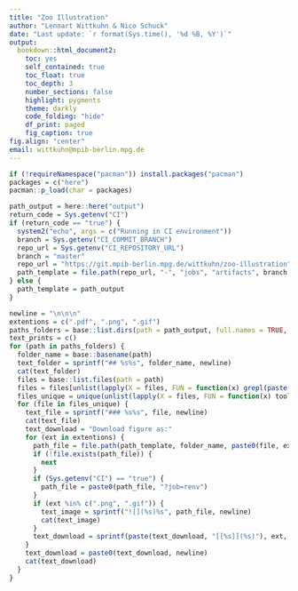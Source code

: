```yaml
---
title: "Zoo Illustration"
author: "Lennart Wittkuhn & Nico Schuck"
date: "Last update: `r format(Sys.time(), '%d %B, %Y')`"
output:
  bookdown::html_document2:
    toc: yes
    self_contained: true
    toc_float: true
    toc_depth: 3
    number_sections: false
    highlight: pygments
    theme: darkly
    code_folding: "hide"
    df_print: paged
    fig_caption: true
fig.align: "center"
email: wittkuhn@mpib-berlin.mpg.de
---
```


```r
if (!requireNamespace("pacman")) install.packages("pacman")
packages = c("here")
pacman::p_load(char = packages)
```

```r
path_output = here::here("output")
return_code = Sys.getenv("CI")
if (return_code == "true") {
  system2("echo", args = c("Running in CI environment"))
  branch = Sys.getenv("CI_COMMIT_BRANCH")
  repo_url = Sys.getenv("CI_REPOSITORY_URL")
  branch = "master"
  repo_url = "https://git.mpib-berlin.mpg.de/wittkuhn/zoo-illustration"
  path_template = file.path(repo_url, "-", "jobs", "artifacts", branch, "raw", "output")
} else {
  path_template = path_output
}
```

```r
newline = "\n\n\n"
extentions = c(".pdf", ".png", ".gif")
paths_folders = base::list.dirs(path = path_output, full.names = TRUE, recursive = FALSE)
text_prints = c()
for (path in paths_folders) {
  folder_name = base::basename(path)
  text_folder = sprintf("## %s%s", folder_name, newline)
  cat(text_folder)
  files = base::list.files(path = path)
  files = files[unlist(lapply(X = files, FUN = function(x) grepl(paste(extentions, collapse = "|"), x)))]
  files_unique = unique(unlist(lapply(X = files, FUN = function(x) tools::file_path_sans_ext(x))))
  for (file in files_unique) {
    text_file = sprintf("### %s%s", file, newline)
    cat(text_file)
    text_download = "Download figure as:"
    for (ext in extentions) {
      path_file = file.path(path_template, folder_name, paste0(file, ext))
      if (!file.exists(path_file)) {
        next
      }
      if (Sys.getenv("CI") == "true") {
        path_file = paste0(path_file, "?job=renv")
      }
      if (ext %in% c(".png", ".gif")) {
        text_image = sprintf("![](%s)%s", path_file, newline)
        cat(text_image)
      }
      text_download = sprintf(paste(text_download, "[[%s]](%s)"), ext, path_file)
    }
    text_download = paste0(text_download, newline)
    cat(text_download)
  }
}
```






